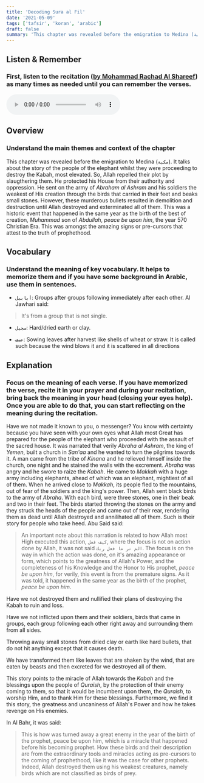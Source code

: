 ```yaml
---
title: 'Decoding Sura al Fil'
date: '2021-05-09'
tags: ['tafsir', 'koran', 'arabic']
draft: false
summary: 'This chapter was revealed before the emigration to Medina (مكية). It talks about the story of the people of the elephant whilst they were proceeding to destroy the Kabah, most elevated.'
---
```


## Listen & Remember 
### First, listen to the recitation ([by Mohammad Rachad Al Shareef](https://qurancentral.com/audio/mohammad-rachad-al-shareef/)) as many times as needed until you can remember the verses.
<audio controls>
  <source src="/static/audio/105 Al-Fil.mp3" type="audio/mpeg"/>
  Your browser does not support the audio tag.
</audio>

## Overview
### Understand the main themes and context of the chapter

This chapter was revealed before the emigration to Medina (`مكية`). It talks about the story of the people of the elephant whilst they were proceeding to destroy the Kabah, most elevated. So, Allah repelled their plot by slaugthering them. He protected his House from their authority and oppression. He sent on the army of *Abraham al Ashram* and his soldiers the weakest of His creation through the birds that carried in their feet and beaks small stones. However,  these murderous bullets resulted in demolition and destruction until Allah destroyed and exterminated all of them. This was a historic event that happened in the same year as the birth of the best of creation, *Muhammad* son of *Abdullah*, *peace be upon him*, the year 570 Christian Era. This was amongst the amazing signs or pre-cursors that attest to the truth of prophethood.

## Vocabulary
### Understand the meaning of key vocabulary. It helps to memorize them and if you have some background in Arabic, use them in sentences.

- `أبابيل`: Groups after groups following immediately after each other. Al Jawhari said: 

> It's from a group that is not single.

- `سجيل`: Hard/dried earth or clay.

- `عصف`: Sowing leaves after harvest like shells of wheat or straw. It is called such because the wind blows it and it is scattered in all directions


## Explanation
### Focus on the meaning of each verse. If you have memorized the verse, recite it in your prayer and during your recitation, bring back the meaning in your head (closing your eyes help). Once you are able to do that, you can start reflecting on the meaning during the recitation.

<showVersesFrom105 ayahs={[1]} />

Have we not made it known to you, o messenger? You know with certainty because you have seen with your own eyes what Allah most Great has prepared for the people of the elephant who proceeded with the assault of the sacred house. It was narrated that verily *Abraha al Ashram*, the king of *Yemen*, built a church in *San'aa* and he wanted to turn the pilgrims towards it. A man came from the tribe of *Kinana* and he relieved himself inside the church, one night and he stained the walls with the excrement. *Abraha* was angry and he swore to raize the *Kabah*. He came to *Makkah* with a huge army including elephants, ahead of which was an elephant, mightiest of all of them. When he arrived close to *Makkah*, its people fled to the mountains, out of fear of the soldiers and the king's power. Then, Allah sent black birds to the army of *Abraha*. With each bird, were three stones, one in their beak and two in their feet. The birds started throwing the stones on the army and they struck the heads of the people and came out of their rear, rendering them as dead until Allah destroyed and annilihated all of them. Such is their story for people who take heed. Abu Said said:

> An important note about this narration is related to how Allah most High executed this action, `كيف فعل`,  where the focus is not on action done by Allah, it was not said `الم تر ما فعل ربك`. The focus is on the way in which the action was done, on it's amazing appearance or form, which points to the greatness of Allah's Power, and the completeness of his Knowledge and the Honor to His prophet, *peace be upon him*, for verily, this event is from the premature signs. As it was told, it happened in the same year as the birth of the prophet, *peace be upon him*.

<showVersesFrom105 ayahs={[2]} />

Have we not destroyed them and nullified their plans of destroying the Kabah to ruin and loss.

<showVersesFrom105 ayahs={[3]} />

Have we not inflicted upon them and their soldiers, birds that came in groups, each group following each other right away and surrounding them from all sides.

<showVersesFrom105 ayahs={[4]} />

Throwing away small stones from dried clay or earth like hard bullets, that do not hit anything except that it causes death.

<showVersesFrom105 ayahs={[5]} />

We have transformed them like leaves that are shaken by the wind, that are eaten by beasts and then excreted for we destroyed all of them.

This story points to the miracle of Allah towards the *Kabah* and the blessings upon the people of *Quraish*, by the protection of their enemy coming to them, so that it would be incumbent upon them, the *Quraish*, to worship Him, and to thank Him for these blessings. Furthermore, we find it this story, the greatness and uncaniness of Allah's Power and how he takes revenge on His enemies.

In Al Bahr, it was said:

> This is how was turned away a great enemy in the year of the birth of the prophet, peace be upon him, which is a miracle that happened before his becoming prophet. How these birds and their description are from the extraordinary tools and miracles acting as pre-cursors to the coming of prophethood, like it was the case for other prophets. Indeed, Allah destroyed them using his weakest creatures, namely birds which are not classified as birds of prey.